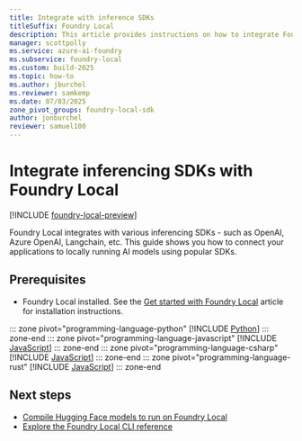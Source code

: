 ```yaml
---
title: Integrate with inference SDKs
titleSuffix: Foundry Local
description: This article provides instructions on how to integrate Foundry Local with common Inferencing SDKs.
manager: scottpolly
ms.service: azure-ai-foundry
ms.subservice: foundry-local
ms.custom: build-2025
ms.topic: how-to
ms.author: jburchel
ms.reviewer: samkemp
ms.date: 07/03/2025
zone_pivot_groups: foundry-local-sdk
author: jonburchel
reviewer: samuel100
---
```


# Integrate inferencing SDKs with Foundry Local

[!INCLUDE [foundry-local-preview](./../includes/foundry-local-preview.md)]

Foundry Local integrates with various inferencing SDKs - such as OpenAI, Azure OpenAI, Langchain, etc. This guide shows you how to connect your applications to locally running AI models using popular SDKs.

## Prerequisites

- Foundry Local installed. See the [Get started with Foundry Local](../get-started.md) article for installation instructions.

::: zone pivot="programming-language-python"
[!INCLUDE [Python](../includes/integrate-examples/python.md)]
::: zone-end
::: zone pivot="programming-language-javascript"
[!INCLUDE [JavaScript](../includes/integrate-examples/javascript.md)]
::: zone-end
::: zone pivot="programming-language-csharp"
[!INCLUDE [JavaScript](../includes/integrate-examples/csharp.md)]
::: zone-end
::: zone pivot="programming-language-rust"
[!INCLUDE [JavaScript](../includes/integrate-examples/rust.md)]
::: zone-end

## Next steps

- [Compile Hugging Face models to run on Foundry Local](how-to-compile-hugging-face-models.md)
- [Explore the Foundry Local CLI reference](../reference/reference-cli.md)
